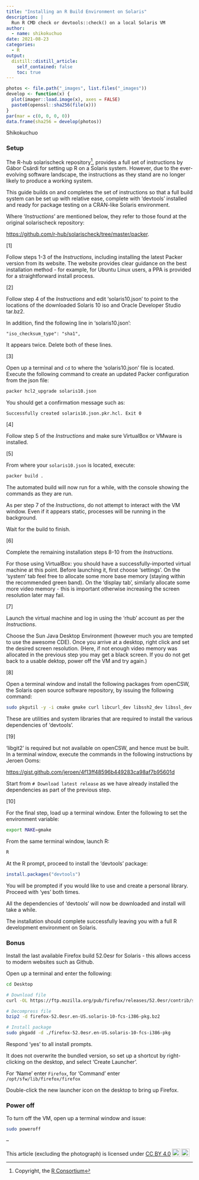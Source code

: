 ```yaml
---
title: "Installing an R Build Environment on Solaris"
description: |
  Run R CMD check or devtools::check() on a local Solaris VM
author:
  - name: shikokuchuo
date: 2021-08-23
categories:
  - R
output:
  distill::distill_article:
    self_contained: false
    toc: true
---
```


```r

photos <- file.path("_images", list.files("_images"))
develop <- function(x) {
  plot(imager::load.image(x), axes = FALSE)
  paste0(openssl::sha256(file(x)))
}
par(mar = c(0, 0, 0, 0))
data.frame(sha256 = develop(photos))

```
<aside>Shikokuchuo</aside>

### Setup

The R-hub solarischeck repository^[Copyright, the [R Consortium](https://www.r-consortium.org/)], provides a full set of instructions by Gábor Csárdi for setting up R on a Solaris system. However, due to the ever-evolving software landscape, the instructions as they stand are no longer likely to produce a working system.

This guide builds on and completes the set of instructions so that a full build system can be set up with relative ease, complete with 'devtools' installed and ready for package testing on a CRAN-like Solaris environment.

Where '*Instructions*' are mentioned below, they refer to those found at the original solarischeck repository: 

<a href="https://github.com/r-hub/solarischeck/tree/master/packer" target="_blank">https://github.com/r-hub/solarischeck/tree/master/packer</a>.

[1]

Follow steps 1-3 of the *Instructions*, including installing the latest Packer version from its website. The website provides clear guidance on the best installation method - for example, for Ubuntu Linux users, a PPA is provided for a straightforward install process.

[2]

Follow step 4 of the *Instructions* and edit 'solaris10.json' to point to the locations of the downloaded Solaris 10 iso and Oracle Developer Studio tar.bz2.

In addition, find the following line in 'solaris10.json':
```
"iso_checksum_type": "sha1",
```
It appears twice. Delete both of these lines.

[3]

Open up a terminal and `cd` to where the 'solaris10.json' file is located. Execute the following command to create an updated Packer configuration from the json file:

```bash
packer hcl2_upgrade solaris10.json
```

You should get a confirmation message such as:
```
Successfully created solaris10.json.pkr.hcl. Exit 0
```

[4]

Follow step 5 of the *Instructions* and make sure VirtualBox or VMware is installed. 

[5]

From where your `solaris10.json` is located, execute:

```bash
packer build .
```

The automated build will now run for a while, with the console showing the commands as they are run.

As per step 7 of the *Instructions*, do not attempt to interact with the VM window. Even if it appears static, processes will be running in the background.

Wait for the build to finish.

[6]

Complete the remaining installation steps 8-10 from the *Instructions*.

For those using VirtualBox: you should have a successfully-imported virtual machine at this point. Before launching it, first choose 'settings'. On the 'system' tab feel free to allocate some more base memory (staying within the recommended green band). On the 'display tab', similarly allocate some more video memory - this is important otherwise increasing the screen resolution later may fail.

[7]

Launch the virtual machine and log in using the 'rhub' account as per the *Instructions*.

Choose the Sun Java Desktop Environment (however much you are tempted to use the awesome CDE). Once you arrive at a desktop, right click and set the desired screen resolution. (Here, if not enough video memory was allocated in the previous step you may get a black screen. If you do not get back to a usable dektop, power off the VM and try again.)

[8]

Open a terminal window and install the following packages from openCSW, the Solaris open source software repository, by issuing the following command:

```bash
sudo pkgutil -y -i cmake gmake curl libcurl_dev libssh2_dev libssl_dev libxml2_dev libiconv_dev
```

These are utilities and system libraries that are required to install the various dependencies of 'devtools'.

[19] 

'libgit2' is required but not available on openCSW, and hence must be built. In a terminal window, execute the commands in the following instructions by Jeroen Ooms:

<a href="https://gist.github.com/jeroen/4f13ff48596b449283ca98af7b95601d" target="_blank">https://gist.github.com/jeroen/4f13ff48596b449283ca98af7b95601d</a>

Start from `# Download latest release` as we have already installed the dependencies as part of the previous step.

[10] 

For the final step, load up a terminal window. Enter the following to set the environment variable:

```bash
export MAKE=gmake
```

From the same terminal window, launch R:

```bash
R
```

At the R prompt, proceed to install the 'devtools' package:

```r
install.packages("devtools")
```

You will be prompted if you would like to use and create a personal library. Proceed with 'yes' both times.

All the dependencies of 'devtools' will now be downloaded and install will take a while.

The installation should complete successfully leaving you with a full R development environment on Solaris.

### Bonus

Install the last available Firefox build 52.0esr for Solaris - this allows access to modern websites such as Github.

Open up a terminal and enter the following:

```bash
cd Desktop

# Download file
curl -OL https://ftp.mozilla.org/pub/firefox/releases/52.0esr/contrib/solaris_pkgadd/firefox-52.0esr.en-US.solaris-10-fcs-i386-pkg.bz2

# Decompress file
bzip2 -d firefox-52.0esr.en-US.solaris-10-fcs-i386-pkg.bz2

# Install package
sudo pkgadd -d ./firefox-52.0esr.en-US.solaris-10-fcs-i386-pkg
```

Respond 'yes' to all install prompts.

It does not overwrite the bundled version, so set up a shortcut by right-clicking on the desktop, and select 'Create Launcher'.

For 'Name' enter `Firefox`, for 'Command' enter `/opt/sfw/lib/firefox/firefox`

Double-click the new launcher icon on the desktop to bring up Firefox.

### Power off

To turn off the VM, open up a terminal window and issue:

```bash
sudo poweroff
```

--

<p xmlns:cc="http://creativecommons.org/ns#" >This article (excluding the photograph) is licensed under <a href="http://creativecommons.org/licenses/by/4.0/?ref=chooser-v1" target="_blank" rel="license noopener noreferrer" style="display:inline-block;">CC BY 4.0<img style="height:22px!important;margin-left:3px;vertical-align:text-bottom;" src="https://mirrors.creativecommons.org/presskit/icons/cc.svg?ref=chooser-v1"><img style="height:22px!important;margin-left:3px;vertical-align:text-bottom;" src="https://mirrors.creativecommons.org/presskit/icons/by.svg?ref=chooser-v1"></a></p>
